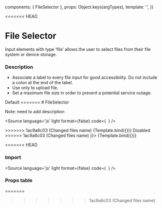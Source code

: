 

  components: { FileSelector },
  props:      Object.keys(argTypes),
  template:   '<FileSelector v-bind="$props" />',
})

<Meta title="Components/Form/FileSelector" />

<<<<<<< HEAD
# File Selector
Input elements with type ‘file’ allows the user to select files from their file system or device storage.

### Description
- Associate a label to every file input for good accessibility. Do not include a colon at the end of the label.
- Use only to upload file.
- Set a maximum file size in order to prevent a potential service outage.


<Canvas columns={2}>
  Default
=======
# FileSelector

Note: need to add description 

<Source
  language='js'
  light
  format={false}
  code={`
  `}
/>

<Canvas>
>>>>>>> 1ac9a6c03 (Changed files name)
  <Story
    name="FileSelector"
    args={{
      label: 'Choose file',
<<<<<<< HEAD
    }}>
    {Template.bind({})}
  </Story>
  Disabled
  <Story
    name="disabled"
    args={{
      label: 'Choose file',
      disabled: true
=======
      selected: 'test'
>>>>>>> 1ac9a6c03 (Changed files name)
    }}>
    {Template.bind({})}
  </Story>
</Canvas>

<<<<<<< HEAD
### Import 

<Source
  language='js'
  light
  format={false}
  code={`
  `}
/>

### Props table
=======
>>>>>>> 1ac9a6c03 (Changed files name)

<ArgsTable of={FileSelector} />
